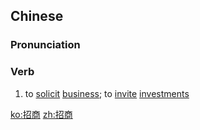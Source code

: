 ==Chinese==
{{zh-forms}}

===Pronunciation===
{{zh-pron
|m=zhāoshāng
|c=ziu1 soeng1
|cat=v
}}

===Verb===
{{zh-verb}}

# to [[solicit]] [[business]]; to [[invite]] [[investment]]s

[[ko:招商]]
[[zh:招商]]